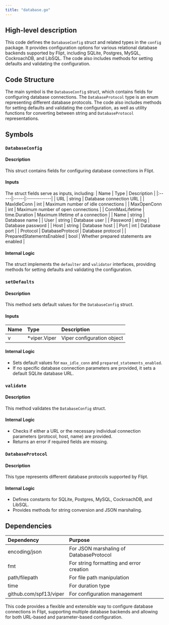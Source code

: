 ```yaml
---
title: "database.go"
---
```


## High-level description
This code defines the `DatabaseConfig` struct and related types in the `config` package. It provides configuration options for various relational database backends supported by Flipt, including SQLite, Postgres, MySQL, CockroachDB, and LibSQL. The code also includes methods for setting defaults and validating the configuration.

## Code Structure
The main symbol is the `DatabaseConfig` struct, which contains fields for configuring database connections. The `DatabaseProtocol` type is an enum representing different database protocols. The code also includes methods for setting defaults and validating the configuration, as well as utility functions for converting between string and `DatabaseProtocol` representations.

## Symbols

### `DatabaseConfig`
#### Description
This struct contains fields for configuring database connections in Flipt.

#### Inputs
The struct fields serve as inputs, including:
| Name | Type | Description |
|:-----|:-----|:------------|
| URL | string | Database connection URL |
| MaxIdleConn | int | Maximum number of idle connections |
| MaxOpenConn | int | Maximum number of open connections |
| ConnMaxLifetime | time.Duration | Maximum lifetime of a connection |
| Name | string | Database name |
| User | string | Database user |
| Password | string | Database password |
| Host | string | Database host |
| Port | int | Database port |
| Protocol | DatabaseProtocol | Database protocol |
| PreparedStatementsEnabled | bool | Whether prepared statements are enabled |

#### Internal Logic
The struct implements the `defaulter` and `validator` interfaces, providing methods for setting defaults and validating the configuration.

### `setDefaults`
#### Description
This method sets default values for the `DatabaseConfig` struct.

#### Inputs
| Name | Type | Description |
|:-----|:-----|:------------|
| v | *viper.Viper | Viper configuration object |

#### Internal Logic
- Sets default values for `max_idle_conn` and `prepared_statements_enabled`.
- If no specific database connection parameters are provided, it sets a default SQLite database URL.

### `validate`
#### Description
This method validates the `DatabaseConfig` struct.

#### Internal Logic
- Checks if either a URL or the necessary individual connection parameters (protocol, host, name) are provided.
- Returns an error if required fields are missing.

### `DatabaseProtocol`
#### Description
This type represents different database protocols supported by Flipt.

#### Internal Logic
- Defines constants for SQLite, Postgres, MySQL, CockroachDB, and LibSQL.
- Provides methods for string conversion and JSON marshaling.

## Dependencies
| Dependency | Purpose |
|:-----------|:--------|
| encoding/json | For JSON marshaling of DatabaseProtocol |
| fmt | For string formatting and error creation |
| path/filepath | For file path manipulation |
| time | For duration type |
| github.com/spf13/viper | For configuration management |

This code provides a flexible and extensible way to configure database connections in Flipt, supporting multiple database backends and allowing for both URL-based and parameter-based configuration.
